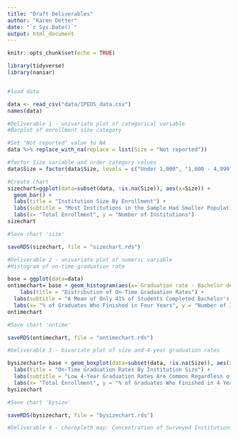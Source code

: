 ```yaml
---
title: "Draft Deliverables"
author: "Karen Detter"
date: "`r Sys.Date()`"
output: html_document
---
```


```r
knitr::opts_chunk$set(echo = TRUE)
```

```r
library(tidyverse)
library(naniar)


#load data

data <- read_csv("data/IPEDS_data.csv")
names(data)
```

```r
#Deliverable 1 - univariate plot of categorical variable
#Barplot of enrollment size category 

#Set "Not reported" value to NA
data %>% replace_with_na(replace = list(Size = "Not reported"))

#factor Size variable and order category values
data$Size = factor(data$Size, levels = c("Under 1,000", "1,000 - 4,999", "5,000 - 9,999", "10,000 - 19,999", "20,000 and above"), ordered = TRUE)

#Create chart
sizechart=ggplot(data=subset(data, !is.na(Size)), aes(x=Size)) +
  geom_bar() +
  labs(title = "Institution Size By Enrollment") +
  labs(subtitle = "Most Institutions in the Sample Had Smaller Populations") +
  labs(x= "Total Enrollment", y = "Number of Institutions")
sizechart

#Save chart 'size'

saveRDS(sizechart, file = "sizechart.rds")

```



```r
#Deliverable 2 - univariate plot of numeric variable
#Histogram of on-time graduation rate

base = ggplot(data=data)
ontimechart= base + geom_histogram(aes(x=`Graduation rate - Bachelor degree within 4 years, total`)) +
    labs(title = "Distribution of On-Time Graduation Rates") +
  labs(subtitle = "A Mean of Only 41% of Students Completed Bachelor's Degrees in 4 Years") +
  labs(x= "% of Graduates Who Finished in Four Years", y = "Number of Institutions")
ontimechart

#Save chart 'ontime'

saveRDS(ontimechart, file = "ontimechart.rds")

```

```r
#Deliverable 3 - bivariate plot of size and 4-year graduation rates

bysizechart= base + geom_boxplot(data=subset(data, !is.na(Size)), aes(x= Size, y=`Graduation rate - Bachelor degree within 4 years, total`)) +
  labs(title = "On-Time Graduation Rates By Institution Size") +
  labs(subtitle = "Low 4-Year Graduation Rates Are Common Regardless of School Size") +
  labs(x= "Total Enrollment", y = "% of Graduates Who Finished in 4 Years")
bysizechart

#Save chart 'bysize'

saveRDS(bysizechart, file = "bysizechart.rds")

```

```r
#Deliverable 4 - choropleth map: Concentration of Surveyed Institutions by State




```

